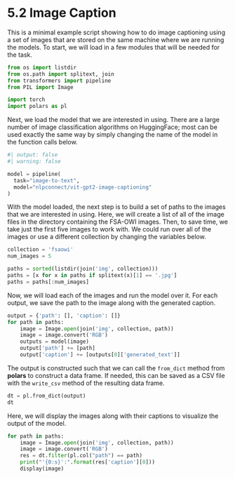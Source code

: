 # 5.2 Image Caption {.unnumbered}

This is a minimal example script showing how to do image
captioning using a set of images that are stored on
the same machine where we are running the models. To start,
we will load in a few modules that will be needed for the
task.

```python
from os import listdir
from os.path import splitext, join
from transformers import pipeline
from PIL import Image

import torch
import polars as pl
```

Next, we load the model that we are interested in using. 
There are a large number of image classification algorithms
on HuggingFace; most can be used exactly the same way by simply
changing the name of the model in the function calls below.

```python
#| output: false
#| warning: false

model = pipeline(
  task="image-to-text",
  model="nlpconnect/vit-gpt2-image-captioning"
)
```

With the model loaded, the next step is to build a set of
paths to the images that we are interested in using. Here,
we will create a list of all of the image files in the
directory containing the FSA-OWI images. Then, to save time,
we take just the first five images to work with. We could
run over all of the images or use a different collection by
changing the variables below.

```python
collection = 'fsaowi'
num_images = 5

paths = sorted(listdir(join('img', collection)))
paths = [x for x in paths if splitext(x)[1] == '.jpg']
paths = paths[:num_images]
```

Now, we will load each of the images and run the model over
it. For each output, we save the path to the image along with
the generated caption.

```python
output = {'path': [], 'caption': []}
for path in paths:
    image = Image.open(join('img', collection, path))
    image = image.convert('RGB')
    outputs = model(image)
    output['path'] += [path]
    output['caption'] += [outputs[0]['generated_text']]
```

The output is constructed such that we can call the `from_dict`
method from **polars** to construct a data frame. If needed, this
can be saved as a CSV file with the `write_csv` method of the
resulting data frame.

```python
dt = pl.from_dict(output)
dt
```

Here, we will display the images along with their captions to
visualize the output of the model.

```python
for path in paths:
    image = Image.open(join('img', collection, path))
    image = image.convert('RGB')
    res = dt.filter(pl.col("path") == path)
    print("'{0:s}':".format(res['caption'][0]))
    display(image)
```
